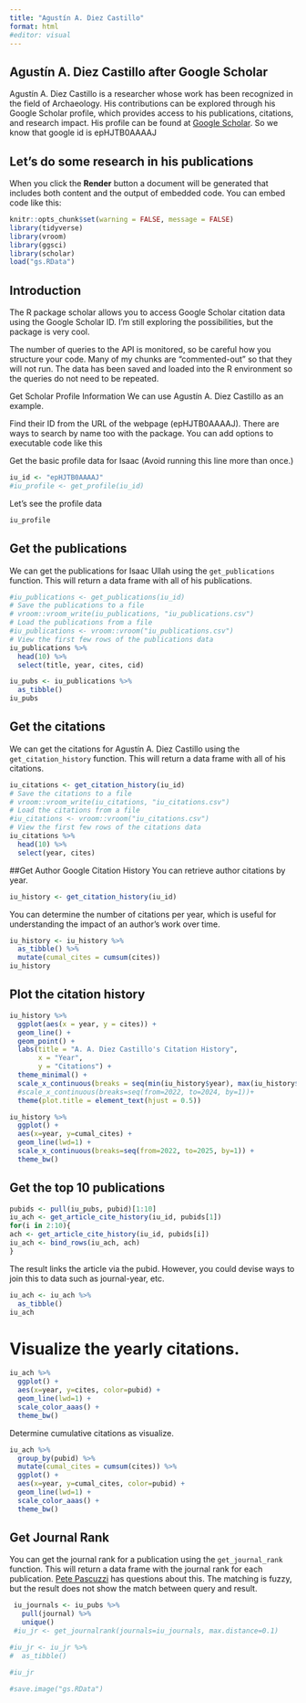 ```yaml
---
title: "Agustín A. Diez Castillo"
format: html
#editor: visual
---
```


## Agustín A. Diez Castillo after Google Scholar

Agustín A. Diez Castillo is a researcher whose work has been recognized in the field of Archaeology. His contributions can be explored through his Google Scholar profile, which provides access to his publications, citations, and research impact. His profile can be found at [Google Scholar](https://scholar.google.com/citations?user=epHJTB0AAAAJ). So we know that google id is epHJTB0AAAAJ

## Let's do some research in his publications

When you click the **Render** button a document will be generated that includes both content and the output of embedded code. You can embed code like this:

```r
knitr::opts_chunk$set(warning = FALSE, message = FALSE)
library(tidyverse)
library(vroom)
library(ggsci)
library(scholar)
load("gs.RData")
```

## Introduction

The R package scholar allows you to access Google Scholar citation data using the Google Scholar ID. I’m still exploring the possibilities, but the package is very cool.

The number of queries to the API is monitored, so be careful how you structure your code. Many of my chunks are “commented-out” so that they will not run. The data has been saved and loaded into the R environment so the queries do not need to be repeated.

Get Scholar Profile Information We can use Agustín A. Diez Castillo as an example.

Find their ID from the URL of the webpage (epHJTB0AAAAJ). There are ways to search by name too with the package. You can add options to executable code like this

Get the basic profile data for Isaac (Avoid running this line more than once.)

```r
iu_id <- "epHJTB0AAAAJ"
#iu_profile <- get_profile(iu_id) 
```

Let's see the profile data

```r
iu_profile
```

## Get the publications

We can get the publications for Isaac Ullah using the `get_publications` function. This will return a data frame with all of his publications.

```r
#iu_publications <- get_publications(iu_id)
# Save the publications to a file
# vroom::vroom_write(iu_publications, "iu_publications.csv")
# Load the publications from a file
#iu_publications <- vroom::vroom("iu_publications.csv")
# View the first few rows of the publications data
iu_publications %>%
  head(10) %>%
  select(title, year, cites, cid)

iu_pubs <- iu_publications %>%
  as_tibble()
iu_pubs
```

## Get the citations

We can get the citations for Agustín A. Diez Castillo using the `get_citation_history` function. This will return a data frame with all of his citations.

```r
iu_citations <- get_citation_history(iu_id)
# Save the citations to a file
# vroom::vroom_write(iu_citations, "iu_citations.csv")
# Load the citations from a file
#iu_citations <- vroom::vroom("iu_citations.csv")
# View the first few rows of the citations data
iu_citations %>%
  head(10) %>%
  select(year, cites)
```

##Get Author Google Citation History You can retrieve author citations by year.

```r
iu_history <- get_citation_history(iu_id) 
```

You can determine the number of citations per year, which is useful for understanding the impact of an author's work over time.

```r
iu_history <- iu_history %>%
  as_tibble() %>%
  mutate(cumal_cites = cumsum(cites))
iu_history
```

## Plot the citation history

```r
iu_history %>%
  ggplot(aes(x = year, y = cites)) +
  geom_line() +
  geom_point() +
  labs(title = "A. A. Diez Castillo's Citation History",
       x = "Year",
       y = "Citations") +
  theme_minimal() +
  scale_x_continuous(breaks = seq(min(iu_history$year), max(iu_history$year), by = 1)) +
  #scale_x_continuous(breaks=seq(from=2022, to=2024, by=1))+
  theme(plot.title = element_text(hjust = 0.5))
```

```r
iu_history %>%
  ggplot() +
  aes(x=year, y=cumal_cites) +
  geom_line(lwd=1) +
  scale_x_continuous(breaks=seq(from=2022, to=2025, by=1)) +
  theme_bw()
```

## Get the top 10 publications

```r
pubids <- pull(iu_pubs, pubid)[1:10]
iu_ach <- get_article_cite_history(iu_id, pubids[1])
for(i in 2:10){
ach <- get_article_cite_history(iu_id, pubids[i])
iu_ach <- bind_rows(iu_ach, ach)
}
```

The result links the article via the pubid. However, you could devise ways to join this to data such as journal-year, etc.

```r
iu_ach <- iu_ach %>%
  as_tibble()
iu_ach
```

# Visualize the yearly citations.

```r
iu_ach %>%
  ggplot() +
  aes(x=year, y=cites, color=pubid) +
  geom_line(lwd=1) +
  scale_color_aaas() +
  theme_bw()
```

Determine cumulative citations as visualize.

```r
iu_ach %>%
  group_by(pubid) %>%
  mutate(cumal_cites = cumsum(cites)) %>%
  ggplot() +
  aes(x=year, y=cumal_cites, color=pubid) +
  geom_line(lwd=1) +
  scale_color_aaas() +
  theme_bw()
```

## Get Journal Rank

You can get the journal rank for a publication using the `get_journal_rank` function. This will return a data frame with the journal rank for each publication. [Pete Pascuzzi](https://rstudio-pubs-static.s3.amazonaws.com/1298540_b7de748758954e23a0df587e83734009.html) has questions about this. The matching is fuzzy, but the result does not show the match between query and result.

```r
 iu_journals <- iu_pubs %>%
   pull(journal) %>%
   unique()
 #iu_jr <- get_journalrank(journals=iu_journals, max.distance=0.1)
```

```r
#iu_jr <- iu_jr %>%
#  as_tibble()
```

```r
#iu_jr
```

```r
#save.image("gs.RData")
```
